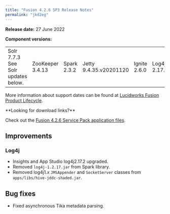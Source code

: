 ```yaml
---
title: "Fusion 4.2.6 SP3 Release Notes"
permalink: "jkd2eg"
---
```


**Release date:** 27 June 2022

**Component versions:**

|  |  |  |  |  |  |
| --- | --- | --- | --- | --- | --- |
| Solr 7.7.3  See Solr updates below. | ZooKeeper 3.4.13 | Spark 2.3.2 | Jetty 9.4.35.v20201120 | Ignite 2.6.0 | Log4j 2.17.1 |

More information about support dates can be found at [Lucidworks Fusion Product Lifecycle](/policies/7shln5/lucidworks-version-support-lifecycle).

<Tip>
**Looking for download links?**

Check out the [Fusion 4.2.6 Service Pack application files](/fusion-server/4.2/kvgqn7/fusion-server-4-x-file-download-links#fusion-4-2-6-service-pack-application-files).
</Tip>


## Improvements

### Log4j

* Insights and App Studio log4j2.17.2 upgraded.
* Removed `log4j-1.2.17.jar` from Spark library.
* Removed log4j1.*x* `JMSAppender` and `SocketServer` classes from `apps/libs/hive-jddc-shaded.jar`.

## Bug fixes

* Fixed asynchronous Tika metadata parsing.